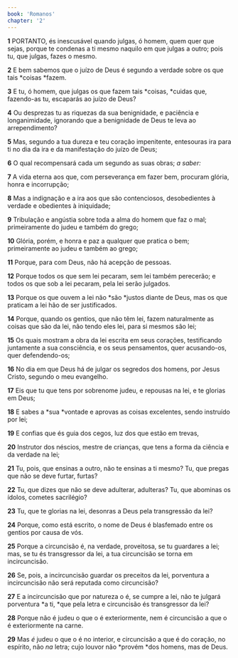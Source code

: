 ```yaml
---
book: 'Romanos'
chapter: '2'
---
```


**1** PORTANTO, és inescusável quando julgas, ó homem, quem quer que sejas, porque te condenas a ti mesmo naquilo em que julgas a outro; pois tu, que julgas, fazes o mesmo.

**2** E bem sabemos que o juízo de Deus é segundo a verdade sobre os que tais *coisas *fazem.

**3** E tu, ó homem, que julgas os que fazem tais *coisas, *cuidas que, fazendo-as tu, escaparás ao juízo de Deus?

**4** Ou desprezas tu as riquezas da sua benignidade, e paciência e longanimidade, ignorando que a benignidade de Deus te leva ao arrependimento?

**5** Mas, segundo a tua dureza e teu coração impenitente, entesouras ira para ti no dia da ira e da manifestação do juízo de Deus;

**6** O qual recompensará cada um segundo as suas obras; _a saber:_

**7** A vida eterna aos que, com perseverança em fazer bem, procuram glória, honra e incorrupção;

**8** Mas a indignação e a ira aos que são contenciosos, desobedientes à verdade e obedientes à iniquidade;

**9** Tribulação e angústia sobre toda a alma do homem que faz o mal; primeiramente do judeu e também do grego;

**10** Glória, porém, e honra e paz a qualquer que pratica o bem; primeiramente ao judeu e também ao grego;

**11** Porque, para com Deus, não há acepção de pessoas.

**12** Porque todos os que sem lei pecaram, sem lei também perecerão; e todos os que sob a lei pecaram, pela lei serão julgados.

**13** Porque os que ouvem a lei não *são *justos diante de Deus, mas os que praticam a lei hão de ser justificados.

**14** Porque, quando os gentios, que não têm lei, fazem naturalmente as coisas que são da lei, não tendo eles lei, para si mesmos são lei;

**15** Os quais mostram a obra da lei escrita em seus corações, testificando juntamente a sua consciência, e os seus pensamentos, quer acusando-os, quer defendendo-os;

**16** No dia em que Deus há de julgar os segredos dos homens, por Jesus Cristo, segundo o meu evangelho.

**17** Eis que tu que tens por sobrenome judeu, e repousas na lei, e te glorias em Deus;

**18** E sabes a *sua *vontade e aprovas as coisas excelentes, sendo instruído por lei;

**19** E confias que és guia dos cegos, luz dos que estão em trevas,

**20** Instrutor dos néscios, mestre de crianças, que tens a forma da ciência e da verdade na lei;

**21** Tu, pois, que ensinas a outro, não te ensinas a ti mesmo? Tu, que pregas que não se deve furtar, furtas?

**22** Tu, que dizes que não se deve adulterar, adulteras? Tu, que abominas os ídolos, cometes sacrilégio?

**23** Tu, que te glorias na lei, desonras a Deus pela transgressão da lei?

**24** Porque, como está escrito, o nome de Deus é blasfemado entre os gentios por causa de vós.

**25** Porque a circuncisão é, na verdade, proveitosa, se tu guardares a lei; mas, se tu és transgressor da lei, a tua circuncisão se torna em incircuncisão.

**26** Se, pois, a incircuncisão guardar os preceitos da lei, porventura a incircuncisão não será reputada como circuncisão?

**27** E a incircuncisão que por natureza o é, se cumpre a lei, não te julgará porventura *a ti, *que pela letra e circuncisão és transgressor da lei?

**28** Porque não é judeu o que o é exteriormente, nem é circuncisão a que o é exteriormente na carne.

**29** Mas _é_ judeu o que o é no interior, e circuncisão a que é do coração, no espírito, não _na_ letra; cujo louvor não *provém *dos homens, mas de Deus.
